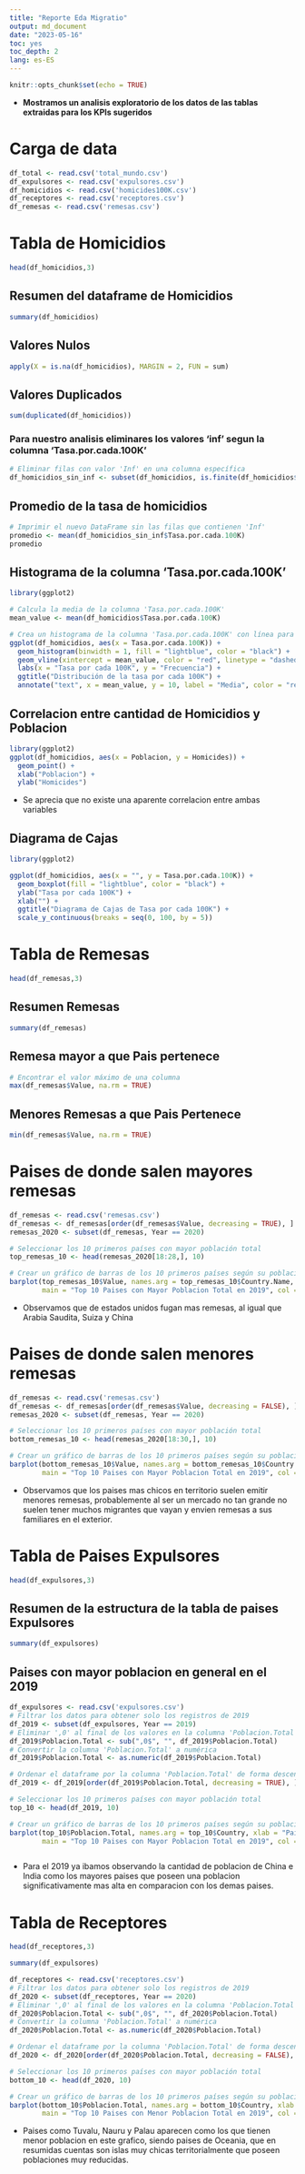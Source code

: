 ```yaml
---
title: "Reporte Eda Migratio"
output: md_document
date: "2023-05-16"
toc: yes
toc_depth: 2
lang: es-ES
---
```


```r
knitr::opts_chunk$set(echo = TRUE)
```


*  **Mostramos un analisis exploratorio de los datos de las tablas extraidas para los KPIs sugeridos**


# Carga de data
```r
df_total <- read.csv('total_mundo.csv')
df_expulsores <- read.csv('expulsores.csv')
df_homicidios <- read.csv('homicides100K.csv')
df_receptores <- read.csv('receptores.csv')
df_remesas <- read.csv('remesas.csv')
```

# Tabla de Homicidios

```r

head(df_homicidios,3)

```


## Resumen del dataframe de Homicidios

```r

summary(df_homicidios)

```

## Valores Nulos

```r

apply(X = is.na(df_homicidios), MARGIN = 2, FUN = sum)

```

## Valores Duplicados

```r

sum(duplicated(df_homicidios))

```


### Para nuestro analisis eliminares los valores 'inf' segun la columna 'Tasa.por.cada.100K'

```r

# Eliminar filas con valor 'Inf' en una columna específica
df_homicidios_sin_inf <- subset(df_homicidios, is.finite(df_homicidios$Tasa.por.cada.100K))

```

## Promedio de la tasa de homicidios

```r

# Imprimir el nuevo DataFrame sin las filas que contienen 'Inf'
promedio <- mean(df_homicidios_sin_inf$Tasa.por.cada.100K)
promedio

```

## Histograma de la columna 'Tasa.por.cada.100K'

```r

library(ggplot2)

# Calcula la media de la columna 'Tasa.por.cada.100K'
mean_value <- mean(df_homicidios$Tasa.por.cada.100K)

# Crea un histograma de la columna 'Tasa.por.cada.100K' con línea para la media
ggplot(df_homicidios, aes(x = Tasa.por.cada.100K)) +
  geom_histogram(binwidth = 1, fill = "lightblue", color = "black") +
  geom_vline(xintercept = mean_value, color = "red", linetype = "dashed") +
  labs(x = "Tasa por cada 100K", y = "Frecuencia") +
  ggtitle("Distribución de la tasa por cada 100K") +
  annotate("text", x = mean_value, y = 10, label = "Media", color = "red")
```

## Correlacion entre cantidad de Homicidios y Poblacion

```r

library(ggplot2)
ggplot(df_homicidios, aes(x = Poblacion, y = Homicides)) +
  geom_point() +
  xlab("Poblacion") +
  ylab("Homicides")

```

* Se aprecia que no existe una aparente correlacion entre ambas variables

## Diagrama de Cajas 

```r

library(ggplot2)

ggplot(df_homicidios, aes(x = "", y = Tasa.por.cada.100K)) +
  geom_boxplot(fill = "lightblue", color = "black") +
  ylab("Tasa por cada 100K") +
  xlab("") +
  ggtitle("Diagrama de Cajas de Tasa por cada 100K") +
  scale_y_continuous(breaks = seq(0, 100, by = 5))

```


# Tabla de Remesas


```r

head(df_remesas,3)

```

## Resumen Remesas

```r
summary(df_remesas)
```

## Remesa mayor a que Pais pertenece

```r

# Encontrar el valor máximo de una columna
max(df_remesas$Value, na.rm = TRUE)


```



## Menores Remesas a que Pais Pertenece

```r
min(df_remesas$Value, na.rm = TRUE)

```

# Paises de donde salen mayores remesas

```r
df_remesas <- read.csv('remesas.csv')
df_remesas <- df_remesas[order(df_remesas$Value, decreasing = TRUE), ]
remesas_2020 <- subset(df_remesas, Year == 2020)

# Seleccionar los 10 primeros países con mayor población total
top_remesas_10 <- head(remesas_2020[18:28,], 10)

# Crear un gráfico de barras de los 10 primeros países según su población total
barplot(top_remesas_10$Value, names.arg = top_remesas_10$Country.Name, xlab = "Pais", ylab = "Remesas Fugadas", 
        main = "Top 10 Paises con Mayor Poblacion Total en 2019", col = "steelblue" , las = 2, cex.axis = 0.6 , cex.names = 0.5)

```

* Observamos que de estados unidos fugan mas remesas, al igual que Arabia Saudita, Suiza y China

# Paises de donde salen menores remesas


```r

df_remesas <- read.csv('remesas.csv')
df_remesas <- df_remesas[order(df_remesas$Value, decreasing = FALSE), ]
remesas_2020 <- subset(df_remesas, Year == 2020)

# Seleccionar los 10 primeros países con mayor población total
bottom_remesas_10 <- head(remesas_2020[18:30,], 10)

# Crear un gráfico de barras de los 10 primeros países según su población total
barplot(bottom_remesas_10$Value, names.arg = bottom_remesas_10$Country.Name, xlab = "Pais", ylab = "Poblacion Total", 
        main = "Top 10 Paises con Mayor Poblacion Total en 2019", col = "steelblue" , las = 2, cex.axis = 0.6 , cex.names = 0.5)

```

* Observamos que los paises mas chicos en territorio suelen emitir menores remesas, probablemente al ser un mercado no tan grande no suelen tener muchos migrantes que vayan y envien remesas a sus familiares en el exterior.


# Tabla de Paises Expulsores

```r

head(df_expulsores,3)

```

## Resumen de la estructura de la tabla de paises Expulsores

```r

summary(df_expulsores)
```

## Paises con mayor poblacion en general en el 2019 

```r

df_expulsores <- read.csv('expulsores.csv')
# Filtrar los datos para obtener solo los registros de 2019
df_2019 <- subset(df_expulsores, Year == 2019)
# Eliminar ',0' al final de los valores en la columna 'Poblacion.Total'
df_2019$Poblacion.Total <- sub(",0$", "", df_2019$Poblacion.Total)
# Convertir la columna 'Poblacion.Total' a numérica
df_2019$Poblacion.Total <- as.numeric(df_2019$Poblacion.Total)

```



```r

# Ordenar el dataframe por la columna 'Poblacion.Total' de forma descendente
df_2019 <- df_2019[order(df_2019$Poblacion.Total, decreasing = TRUE), ]

# Seleccionar los 10 primeros países con mayor población total
top_10 <- head(df_2019, 10)

# Crear un gráfico de barras de los 10 primeros países según su población total
barplot(top_10$Poblacion.Total, names.arg = top_10$Country, xlab = "Pais", ylab = "Poblacion Total", 
        main = "Top 10 Paises con Mayor Poblacion Total en 2019", col = "steelblue" , las = 2, cex.axis = 0.6 , cex.names = 0.75)



```

* Para el 2019 ya ibamos observando la cantidad de poblacion de China e India como los mayores paises que poseen una poblacion significativamente mas alta en comparacion con los demas paises.

# Tabla de Receptores

```r

head(df_receptores,3)

```

```r

summary(df_expulsores)

```


```r

df_receptores <- read.csv('receptores.csv')
# Filtrar los datos para obtener solo los registros de 2019
df_2020 <- subset(df_receptores, Year == 2020)
# Eliminar ',0' al final de los valores en la columna 'Poblacion.Total'
df_2020$Poblacion.Total <- sub(",0$", "", df_2020$Poblacion.Total)
# Convertir la columna 'Poblacion.Total' a numérica
df_2020$Poblacion.Total <- as.numeric(df_2020$Poblacion.Total)

```

```r

# Ordenar el dataframe por la columna 'Poblacion.Total' de forma descendente
df_2020 <- df_2020[order(df_2020$Poblacion.Total, decreasing = FALSE), ]

# Seleccionar los 10 primeros países con mayor población total
bottom_10 <- head(df_2020, 10)

# Crear un gráfico de barras de los 10 primeros países según su población total
barplot(bottom_10$Poblacion.Total, names.arg = bottom_10$Country, xlab = "Pais", ylab = "Poblacion Total", 
        main = "Top 10 Paises con Menor Poblacion Total en 2019", col = "steelblue" , las = 2, cex.axis = 0.6 , cex.names = 0.6)

```

* Paises como Tuvalu, Nauru y Palau aparecen como los que tienen menor poblacion en este grafico, siendo paises de Oceania, que en resumidas cuentas son islas muy chicas territorialmente que poseen poblaciones muy reducidas.









